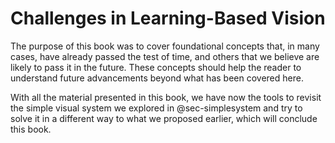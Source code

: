 # Challenges in Learning-Based Vision 

The purpose of this book was to cover foundational concepts that, in many cases, have already passed the test of time, and others that we believe are likely to pass it in the future. These concepts should help the reader to understand future advancements beyond what has been covered here. 

With all the material presented in this book, we have now the tools to revisit the simple visual system we explored in @sec-simplesystem and try to solve it in a different way to what we proposed earlier, which will conclude this book. 


